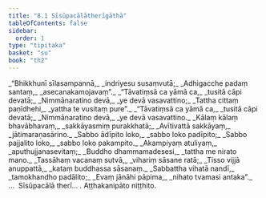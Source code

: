 ```yaml
---
title: "8.1 Sīsūpacālātherīgāthā"
tableOfContents: false
sidebar:
  order: 1
type: "tipitaka"
basket: "su"
book: "th2"
---
```



<DynamicBreadcrumb />

<Division number="196" book="th2">

<Paragraph number="264" type="verses" book="th2">
_“Bhikkhunī sīlasampannā,_  
_indriyesu susaṃvutā;_  
_Adhigacche padaṃ santaṃ,_  
_asecanakamojavaṃ”._  

</Paragraph>

</Division>
<Division number="197" book="th2">

<Paragraph number="265" type="verses" book="th2">
_“Tāvatiṃsā ca yāmā ca,_  
_tusitā cāpi devatā;_  
_Nimmānaratino devā,_  
_ye devā vasavattino;_  
_Tattha cittaṃ paṇīdhehi,_  
_yattha te vusitaṃ pure”._  

</Paragraph>

</Division>
<Division number="198" book="th2">

<Paragraph number="266" type="verses" book="th2">
_“Tāvatiṃsā ca yāmā ca,_  
_tusitā cāpi devatā;_  
_Nimmānaratino devā,_  
_ye devā vasavattino._  

</Paragraph>

</Division>
<Division number="199" book="th2">

<Paragraph number="267" type="verses" book="th2">
_Kālaṃ kālaṃ bhavābhavaṃ,_  
_sakkāyasmiṃ purakkhatā;_  
_Avītivattā sakkāyaṃ,_  
_jātimaraṇasārino._  

</Paragraph>

</Division>
<Division number="200" book="th2">

<Paragraph number="268" type="verses" book="th2">
_Sabbo ādīpito loko,_  
_sabbo loko padīpito;_  
_Sabbo pajjalito loko,_  
_sabbo loko pakampito._  

</Paragraph>

</Division>
<Division number="201" book="th2">

<Paragraph number="269" type="verses" book="th2">
_Akampiyaṃ atuliyaṃ,_  
_aputhujjanasevitaṃ;_  
_Buddho dhammamadesesi,_  
_tattha me nirato mano._  

</Paragraph>

</Division>
<Division number="202" book="th2">

<Paragraph number="270" type="verses" book="th2">
_Tassāhaṃ vacanaṃ sutvā,_  
_vihariṃ sāsane ratā;_  
_Tisso vijjā anuppattā,_  
_kataṃ buddhassa sāsanaṃ._  

</Paragraph>

</Division>
<Division number="203" book="th2">

<Paragraph number="271" type="verses" book="th2">
_Sabbattha vihatā nandī,_  
_tamokhandho padālito;_  
_Evaṃ jānāhi pāpima,_  
_nihato tvamasi antaka”._  


</Paragraph>
</Division>

<Paragraph number="272" type="center" book="th2">
…  Sīsūpacālā therī… .



</Paragraph>

<Paragraph number="273" type="center" book="th2">
Aṭṭhakanipāto niṭṭhito.
</Paragraph>